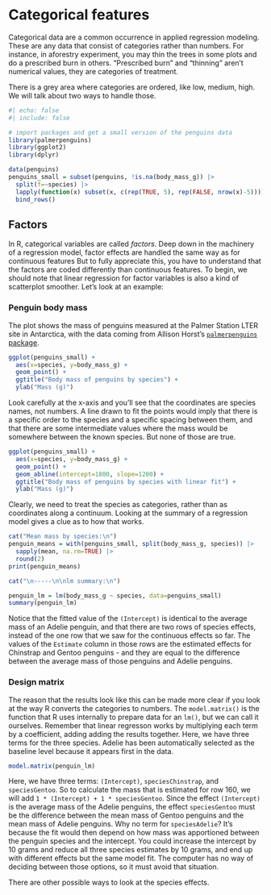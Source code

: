 # Categorical features
Categorical data are a common occurrence in applied regression modeling. These are any data that consist of categories rather than numbers. For instance, in aforestry experiment, you may thin the trees in some plots and do a prescribed burn in others. "Prescribed burn" and "thinning" aren't numerical values, they are categories of treatment.

There is a grey area where categories are ordered, like low, medium, high. We will talk about two ways to handle those.

```r
#| echo: false
#| include: false

# import packages and get a small version of the penguins data
library(palmerpenguins)
library(ggplot2)
library(dplyr)

data(penguins)
penguins_small = subset(penguins, !is.na(body_mass_g)) |>
  split(f=~species) |>
  lapply(function(x) subset(x, c(rep(TRUE, 5), rep(FALSE, nrow(x)-5)))) |>
  bind_rows()
```


## Factors
In R, categorical variables are called *factors*. Deep down in the machinery of a regression model, factor effects are handled the same way as for continuous features But to fully appreciate this, you have to understand that the factors are coded differently than continuous features. To begin, we should note that linear regression for factor variables is also a kind of scatterplot smoother. Let's look at an example:

### Penguin body mass
The plot shows the mass of penguins measured at the Palmer Station LTER site in Antarctica, with the data coming from Allison Horst's [`palmerpenguins` package](https://allisonhorst.github.io/palmerpenguins/).

```r
ggplot(penguins_small) + 
  aes(x=species, y=body_mass_g) +
  geom_point() +
  ggtitle("Body mass of penguins by species") +
  ylab("Mass (g)")
```

Look carefully at the x-axis and you'll see that the coordinates are species names, not numbers. A line drawn to fit the points would imply that there is a specific order to the species and a specific spacing between them, and that there are some intermediate values where the mass would be somewhere between the known species. But none of those are true. 

```r
ggplot(penguins_small) +
  aes(x=species, y=body_mass_g) +
  geom_point() +
  geom_abline(intercept=1800, slope=1200) +
  ggtitle("Body mass of penguins by species with linear fit") +
  ylab("Mass (g)")
```

Clearly, we need to treat the species as categories, rather than as coordinates along a continuum. Looking at the summary of a regression model gives a clue as to how that works.


```r
cat("Mean mass by species:\n")
penguin_means = with(penguins_small, split(body_mass_g, species)) |>
  sapply(mean, na.rm=TRUE) |>
  round(2)
print(penguin_means)

cat("\n-----\n\nlm summary:\n")

penguin_lm = lm(body_mass_g ~ species, data=penguins_small)
summary(penguin_lm)
```


Notice that the fitted value of the `(Intercept)` is identical to the average mass of an Adelie penguin, and that there are two rows of species effects, instead of the one row that we saw for the continuous effects so far. The values of the `Estimate` column in those rows are the estimated effects for Chinstrap and Gentoo penguins - and they are equal to the difference between the average mass of those penguins and Adelie penguins.

### Design matrix
The reason that the results look like this can be made more clear if you look at the way R converts the categories to numbers. The `model.matrix()` is the function that R uses internally to prepare data for an `lm()`, but we can call it ourselves. Remember that linear regresson works by multiplying each term by a coefficient, adding adding the results together. Here, we have three terms for the three species. Adelie has been automatically selected as the baseline level because it appears first in the data.

```r
model.matrix(penguin_lm)
```

Here, we have three terms: `(Intercept)`, `speciesChinstrap`, and `speciesGentoo`. So to calculate the mass that is estimated for row 160, we will add `1 * (Intercept) + 1 * speciesGentoo`. Since the effect `(Intercept)` is the average mass of the Adelie penguins, the effect `speciesGentoo` must be the difference between the mean mass of Gentoo penguins and the mean mass of Adelie penguins.  Why no term for `speciesAdelie`? It's because the fit would then depend on how mass was apportioned between the penguin species and the intercept. You could increase the intercept by 10 grams and reduce all three species estimates by 10 grams, and end up with different effects but the same model fit. The computer has no way of deciding between those options, so it must avoid that situation.

There are other possible ways to look at the species effects.



